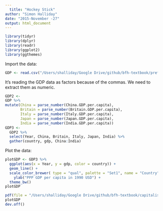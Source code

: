 ```yaml
---
  title: "Hockey Stick"
author: "Simon Halliday"
date: "2015-November -27"
output: html_document
---
```

  
  
```r
library(tidyr)
library(dplyr)
library(readr)
library(ggplot2)
library(ggthemes)
```


Import the data: 
```r
GDP <- read.csv("/Users/shalliday/Google Drive/github/bfh-textbook/preface/GDPData.csv")
```

It's reading the GDP data as factors because of the commas. We need to extract them as numeric. 

```r
GDP2 <- 
GDP %>%
mutate(China = parse_number(China.GDP.per.capita), 
       Britain = parse_number(Britain.GDP.per.capita), 
       Italy = parse_number(Italy.GDP.per.capita), 
       Japan = parse_number(Japan.GDP.per.capita), 
       India = parse_number(India.GDP.per.capita)) 
GDP3 <- 
  GDP2 %>%
  select(Year, China, Britain, Italy, Japan, India) %>% 
  gather(country, gdp, China:India)
```

Plot the data: 
```r
plotGDP <- GDP3 %>% 
  ggplot(aes(x = Year, y = gdp, color = country)) +
  geom_line() + 
  scale_color_brewer( type = "qual", palette = "Set1", name = "Country") +
    ylab("PPP GDP per capita in 1990 USD") + 
  theme_bw()
plotGDP 
```


```r
pdf(file = "/Users/shalliday/Google Drive/github/bfh-textbook/capitalism/gdp_hockey.pdf", width = 4, height = 3)
plotGDP 
dev.off()
```

